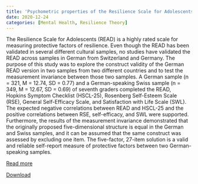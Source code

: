 ```yaml
---
title: 'Psychometric properties of the Resilience Scale for Adolescents (READ) and Measurement Invariance Across Two Different German-Speaking Samples'
date: 2020-12-24
categories: [Mental Health, Resilience Theory]
---
```

The Resilience Scale for Adolescents (READ) is a highly rated scale for measuring protective factors of resilience. Even though the READ has been validated in several different cultural samples, no studies have validated the READ across samples in German from Switzerland and Germany. The purpose of this study was to explore the construct validity of the German READ version in two samples from two different countries and to test the measurement invariance between those two samples. A German sample (n = 321, M = 12.74, SD = 0.77) and a German-speaking Swiss sample (n = 349, M = 12.67, SD = 0.69) of seventh graders completed the READ, Hopkins Symptom Checklist (HSCL-25), Rosenberg Self-Esteem Scale (RSE), General Self-Efficacy Scale, and Satisfaction with Life Scale (SWL). The expected negative correlations between READ and HSCL-25 and the positive correlations between RSE, self-efficacy, and SWL were supported. Furthermore, the results of the measurement invariance demonstrated that the originally proposed five-dimensional structure is equal in the German and Swiss samples, and it can be assumed that the same construct was assessed by excluding one item. The five-factor, 27-item solution is a valid and reliable self-report measure of protective factors between two German-speaking samples.

[Read more](https://doi.org/10.3389/fpsyg.2020.608677)

[Download](READ_German_Swiss.pdf)

